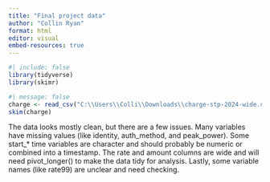 ```yaml
---
title: "Final project data"
author: "Collin Ryan"
format: html
editor: visual
embed-resources: true
---
```

  
```r
#| include: false
library(tidyverse)
library(skimr)
```

```r
#| message: false
charge <- read_csv("C:\\Users\\Colli\\Downloads\\charge-stp-2024-wide.csv")
skim(charge)
```
The data looks mostly clean, but there are a few issues. Many variables have missing values (like identity, auth_method, and peak_power). Some start_* time variables are character and should probably be numeric or combined into a timestamp. The rate and amount columns are wide and will need pivot_longer() to make the data tidy for analysis. Lastly, some variable names (like rate99) are unclear and need checking. 